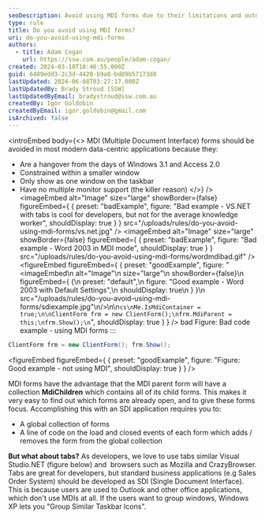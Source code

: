 ```yaml
---
seoDescription: Avoid using MDI forms due to their limitations and outdated design, instead opting for SDI applications that provide a more intuitive and modern user experience.
type: rule
title: Do you avoid using MDI forms?
uri: do-you-avoid-using-mdi-forms
authors:
  - title: Adam Cogan
    url: https://ssw.com.au/people/adam-cogan/
created: 2024-03-18T18:46:55.000Z
guid: 6489edd3-2c3d-4420-b9a8-bd89b57173d8
lastUpdated: 2024-06-08T03:27:17.000Z
lastUpdatedBy: Brady Stroud [SSW]
lastUpdatedByEmail: bradystroud@ssw.com.au
createdBy: Igor Goldobin
createdByEmail: igor.goldobin@gmail.com
isArchived: false
---
```


<introEmbed
  body={<>
MDI (Multiple Document Interface) forms should be avoided in most modern data-centric applications because they:

- Are a hangover from the days of Windows 3.1 and Access 2.0
- Constrained within a smaller window
- Only show as one window on the taskbar
- Have no multiple monitor support (the killer reason)
  </>}
/>
<imageEmbed
  alt="Image"
  size="large"
  showBorder={false}
  figureEmbed={ {
    preset: "badExample",
    figure: "Bad example - VS.NET with tabs is cool for developers, but not for the average knowledge worker",
    shouldDisplay: true
  } }
  src="/uploads/rules/do-you-avoid-using-mdi-forms/vs.net.jpg"
/>
<imageEmbed
  alt="Image"
  size="large"
  showBorder={false}
  figureEmbed={ {
    preset: "badExample",
    figure: "Bad example - Word 2003 in MDI mode",
    shouldDisplay: true
  } }
  src="/uploads/rules/do-you-avoid-using-mdi-forms/wordmdibad.gif"
/>
<figureEmbed figureEmbed={ {
  preset: "goodExample",
  figure: "<imageEmbed\n  alt=\"Image\"\n  size=\"large\"\n  showBorder={false}\n  figureEmbed={ {\n    preset: \"default\",\n    figure: \"Good example - Word 2003 with Default Settings\",\n    shouldDisplay: true\n  } }\n  src=\"/uploads/rules/do-you-avoid-using-mdi-forms/sdiexample.jpg\"\n/>\n\n```cs\nMe.IsMdiContainer = true;\n\nClientForm frm = new ClientForm();\nfrm.MdiParent = this;\nfrm.Show();\n```",
  shouldDisplay: true
} } />
 bad
Figure: Bad code example - using MDI forms
:::

```cs
ClientForm frm = new ClientForm(); frm.Show();
```
<figureEmbed figureEmbed={ {
  preset: "goodExample",
  figure: "Figure: Good example - not using MDI",
  shouldDisplay: true
} } />


MDI forms have the advantage that the MDI parent form will have a collection **MdiChildren** which contains all of its child forms. This makes it very easy to find out which forms are already open, and to give these forms focus. Accomplishing this with an SDI application requires you to:

- A global collection of forms
- A line of code on the load and closed events of each form which adds / removes the form from the global collection

**But what about tabs?**
As developers, we love to use tabs similar Visual Studio.NET (figure below) and  browsers such as Mozilla and CrazyBrowser. Tabs are great for developers, but standard business applications (e.g Sales Order System) should be developed as SDI (Single Document Interface). This is because users are used to Outlook and other office applications, which don't use MDIs at all. If the users want to group windows, Windows XP lets you "Group Similar Taskbar Icons".
